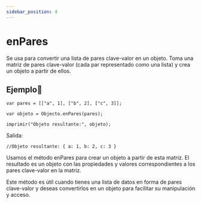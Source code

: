 ```yaml
---
sidebar_position: 4
---
```



# enPares

Se usa para convertir una lista de pares clave-valor en un objeto. Toma una matriz de pares clave-valor (cada par representado como una lista) y crea un objeto a partir de ellos.


## Ejemplo📝

```dummy
var pares = [["a", 1], ["b", 2], ["c", 3]];

var objeto = Objecto.enPares(pares);

imprimir("Objeto resultante:", objeto);
```
Salida:

```dummy
//Objeto resultante: { a: 1, b: 2, c: 3 }
```
Usamos el método enPares para crear un objeto a partir de esta matriz. El resultado es un objeto con las propiedades y valores correspondientes a los pares clave-valor en la matriz.

Este método es útil cuando tienes una lista de datos en forma de pares clave-valor y deseas convertirlos en un objeto para facilitar su manipulación y acceso.
